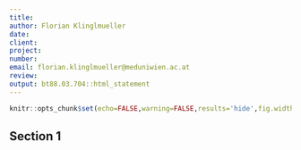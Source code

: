 ```yaml
---
title: 
author: Florian Klinglmueller
date: 
client: 
project: 
number: 
email: florian.klinglmueller@meduniwien.ac.at
review: 
output: bt88.03.704::html_statement
---
```


```r
knitr::opts_chunk$set(echo=FALSE,warning=FALSE,results='hide',fig.width=7,fig.height=7,message=FALSE)
```

## Section 1

```r

```

